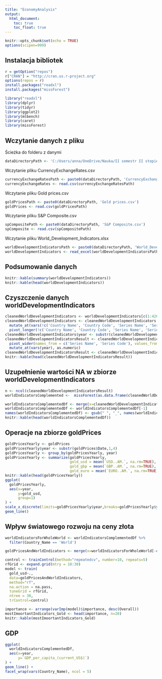 ```yaml
---
title: "EconomyAnalysis"
output: 
  html_document:
    toc: true
    toc_float: true
---
```


```r
knitr::opts_chunk$set(echo = TRUE)
options(scipen=999)
```

## Instalacja bibliotek
```r
r = getOption("repos")
r["CRAN"] = "http://cran.us.r-project.org"
options(repos = r)
install.packages("readxl")
install.packages("missForest")
```
```r
library("readxl")
library(dplyr)
library(tidyr)
library(ggplot2)
library(mlbench)
library(caret)
library(missForest)
```

## Wczytanie danych z pliku

Ścieżka do folderu z danymi

```r
dataDirectoryPath <- 'C:/Users/anna/OneDrive/Nauka/II semestr II stopień/Zaawansowana Eksploracja Danych/Data pack/Data pack/'
```

Wczytanie pliku CurrencyExchangeRates.csv

```r
currencyExchangeRatesPath <- paste0(dataDirectoryPath, 'CurrencyExchangeRates.csv')
currencyExchangeRates <- read.csv(currencyExchangeRatesPath)
```

Wczytanie pliku Gold prices.csv

```r
goldPricesPath <- paste0(dataDirectoryPath, 'Gold prices.csv')
goldPrices <- read.csv(goldPricesPath)
```

Wczytanie pliku S&P Composite.csv

```r
spCompositePath <- paste0(dataDirectoryPath, 'S&P Composite.csv')
spComposite <- read.csv(spCompositePath)
```

Wczytanie pliku World_Development_Indicators.xlsx
```r
worldDevelopmentIndicatorsPath <- paste0(dataDirectoryPath, 'World_Development_Indicators.xlsx')
worldDevelopmentIndicators <- read_excel(worldDevelopmentIndicatorsPath)
```

## Podsumowanie danych 

```r
knitr::kable(summary(worldDevelopmentIndicators))
knitr::kable(head(worldDevelopmentIndicators))
```

## Czyszczenie danych worldDevelopmentIndicators

```r
cleanedWorldDevelopmentIndicators <- worldDevelopmentIndicators[c(1:42600, 43666:43878),]
cleanedWorldDevelopmentIndicators <- cleanedWorldDevelopmentIndicators %>% 
  mutate_at(vars(!c('Country Name', 'Country Code', 'Series Name', 'Series Code')), as.factor) %>%
  pivot_longer(!c('Country Name', 'Country Code', 'Series Name', 'Series Code'), names_to = "year", values_to="value")
cleanedWorldDevelopmentIndicators$year <- substr(cleanedWorldDevelopmentIndicators$year,1,4)
cleanedWorldDevelopmentIndicatorsResult <- cleanedWorldDevelopmentIndicators %>% 
  pivot_wider(names_from = c('Series Name', 'Series Code'), values_from = 'value',  names_glue = "{`Series Name`}") %>%
  mutate_at(vars(year), as.numeric)
cleanedWorldDevelopmentIndicatorsResult <- cleanedWorldDevelopmentIndicatorsResult %>% select_if(colSums(!is.na(.)) > (nrow(cleanedWorldDevelopmentIndicatorsResult)/2))
knitr::kable(head(cleanedWorldDevelopmentIndicatorsResult))

```

## Uzupełnienie wartości NA w zbiorze worldDevelopmentIndicators
```r
n <- ncol(cleanedWorldDevelopmentIndicatorsResult)
worldIndicatorsComplemented <-  missForest(as.data.frame(cleanedWorldDevelopmentIndicatorsResult[3:n]))$ximp
```
```r
worldIndicatorsComplementedDf <- merge(x=cleanedWorldDevelopmentIndicatorsResult[1:2], y=worldIndicatorsComplemented, by = 'row.names', all = TRUE, sort=FALSE)
worldIndicatorsComplementedDf <- worldIndicatorsComplementedDf[-1]
names(worldIndicatorsComplementedDf) <- gsub(" ", "_", names(worldIndicatorsComplementedDf))
knitr::kable(head(worldIndicatorsComplementedDf))

```
## Operacje na zbiorze goldPrices
```r
goldPricesYearly <- goldPrices
goldPricesYearly$year <- substr(goldPrices$Date,1,4)
goldPricesYearly <- group_by(goldPricesYearly, year)
goldPricesYearly <- summarize(goldPricesYearly, 
                              gold_usd = mean(`USD..AM.`, na.rm=TRUE),
                              gold_gbp = mean(`GBP..AM.`, na.rm=TRUE),
                              gold_euro = mean(`EURO..AM.`, na.rm=TRUE))
knitr::kable(head(goldPricesYearly))
ggplot(
  goldPricesYearly, 
  aes(x=year, 
      y=gold_usd,
      group=1)
) +
scale_x_discrete(limits=goldPricesYearly$year,breaks=goldPricesYearly$year[seq(1,length(goldPricesYearly$year),by=5)]) +
geom_line()
```

## Wpływ światowego rozwoju na ceny złota
```r
worldIndicatorsForWholeWorld <- worldIndicatorsComplementedDf %>%
  filter(Country_Name == 'World')

goldPricesAndWorldIndicators <- merge(x=worldIndicatorsForWholeWorld[-c(1,2)], y=goldPricesYearly[c('year','gold_usd')], by='year')

control <- trainControl(method="repeatedcv", number=10, repeats=5)
rfGrid <- expand.grid(mtry = 10:30)
model <- train(
  gold_usd~., 
  data=goldPricesAndWorldIndicators, 
  method="rf", 
  na.action = na.pass,
  tuneGrid = rfGrid,
  ntree = 30,
  trControl=control)

importance <- arrange(varImp(model)$importance, desc(Overall)) 
mostImoortantIndicators_Gold <- head(importance, n=20)
knitr::kable(mostImoortantIndicators_Gold)
```


## GDP 
```r
ggplot(
  worldIndicatorsComplementedDf, 
  aes(x=year, 
      y=`GDP_per_capita_(current_US$)`)
) +
geom_line() +
facet_wrap(vars(Country_Name), ncol = 5)
```